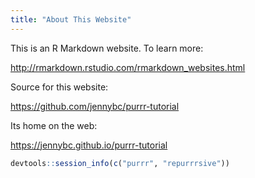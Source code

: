 ```yaml
---
title: "About This Website"
---
```


This is an R Markdown website. To learn more:

<http://rmarkdown.rstudio.com/rmarkdown_websites.html>

Source for this website:

<https://github.com/jennybc/purrr-tutorial>

Its home on the web:

<https://jennybc.github.io/purrr-tutorial>

```r
devtools::session_info(c("purrr", "repurrrsive"))
```

